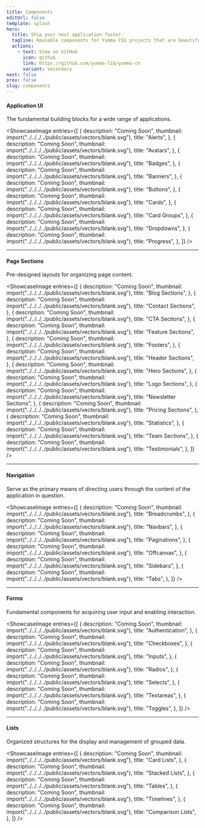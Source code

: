 ```yaml
---
title: Components
editUrl: false
template: splash
hero:
  title: Ship your next application faster.
  tagline: Reusable components for Yumma CSS projects that are beautiful, mobile-friendly, and highly customizable.
  actions:
    - text: View on GitHub
      icon: github
      link: https://github.com/yumma-lib/yumma-cn
      variant: secondary
next: false
prev: false
slug: components
---
```


#### Application UI

 The fundamental building blocks for a wide range of applications.

<ShowcaseImage
  entries={[
    {
      description: "Coming Soon",
      thumbnail: import("../../../../public/assets/vectors/blank.svg"),
      title: "Alerts",
    },
    {
      description: "Coming Soon",
      thumbnail: import("../../../../public/assets/vectors/blank.svg"),
      title: "Avatars",
    },
    {
      description: "Coming Soon",
      thumbnail: import("../../../../public/assets/vectors/blank.svg"),
      title: "Badges",
    },
    {
      description: "Coming Soon",
      thumbnail: import("../../../../public/assets/vectors/blank.svg"),
      title: "Banners",
    },
    {
      description: "Coming Soon",
      thumbnail: import("../../../../public/assets/vectors/blank.svg"),
      title: "Buttons",
    },
    {
      description: "Coming Soon",
      thumbnail: import("../../../../public/assets/vectors/blank.svg"),
      title: "Cards",
    },
    {
      description: "Coming Soon",
      thumbnail: import("../../../../public/assets/vectors/blank.svg"),
      title: "Card Groups",
    },
    {
      description: "Coming Soon",
      thumbnail: import("../../../../public/assets/vectors/blank.svg"),
      title: "Dropdowns",
    },
    {
      description: "Coming Soon",
      thumbnail: import("../../../../public/assets/vectors/blank.svg"),
      title: "Progress",
    },
  ]}
/>

---

#### Page Sections

Pre-designed layouts for organizing page content.

<ShowcaseImage
  entries={[
    {
      description: "Coming Soon",
      thumbnail: import("../../../../public/assets/vectors/blank.svg"),
      title: "Blog Sections",
    },
    {
      description: "Coming Soon",
      thumbnail: import("../../../../public/assets/vectors/blank.svg"),
      title: "Contact Sections",
    },
    {
      description: "Coming Soon",
      thumbnail: import("../../../../public/assets/vectors/blank.svg"),
      title: "CTA Sections",
    },
    {
      description: "Coming Soon",
      thumbnail: import("../../../../public/assets/vectors/blank.svg"),
      title: "Feature Sections",
    },
    {
      description: "Coming Soon",
      thumbnail: import("../../../../public/assets/vectors/blank.svg"),
      title: "Footers",
    },
    {
      description: "Coming Soon",
      thumbnail: import("../../../../public/assets/vectors/blank.svg"),
      title: "Header Sections",
    },
    {
      description: "Coming Soon",
      thumbnail: import("../../../../public/assets/vectors/blank.svg"),
      title: "Hero Sections",
    },
    {
      description: "Coming Soon",
      thumbnail: import("../../../../public/assets/vectors/blank.svg"),
      title: "Logo Sections",
    },
    {
      description: "Coming Soon",
      thumbnail: import("../../../../public/assets/vectors/blank.svg"),
      title: "Newsletter Sections",
    },
    {
      description: "Coming Soon",
      thumbnail: import("../../../../public/assets/vectors/blank.svg"),
      title: "Pricing Sections",
    },
    {
      description: "Coming Soon",
      thumbnail: import("../../../../public/assets/vectors/blank.svg"),
      title: "Statistics",
    },
    {
      description: "Coming Soon",
      thumbnail: import("../../../../public/assets/vectors/blank.svg"),
      title: "Team Sections",
    },
    {
      description: "Coming Soon",
      thumbnail: import("../../../../public/assets/vectors/blank.svg"),
      title: "Testimonials",
    },
  ]}
/>

---

#### Navigation

Serve as the primary means of directing users through the content of the application in question.

<ShowcaseImage
  entries={[
    {
      description: "Coming Soon",
      thumbnail: import("../../../../public/assets/vectors/blank.svg"),
      title: "Breadcrumbs",
    },
    {
      description: "Coming Soon",
      thumbnail: import("../../../../public/assets/vectors/blank.svg"),
      title: "Navbars",
    },
    {
      description: "Coming Soon",
      thumbnail: import("../../../../public/assets/vectors/blank.svg"),
      title: "Paginations",
    },
    {
      description: "Coming Soon",
      thumbnail: import("../../../../public/assets/vectors/blank.svg"),
      title: "Offcanvas",
    },
    {
      description: "Coming Soon",
      thumbnail: import("../../../../public/assets/vectors/blank.svg"),
      title: "Sidebars",
    },
    {
      description: "Coming Soon",
      thumbnail: import("../../../../public/assets/vectors/blank.svg"),
      title: "Tabs",
    },
  ]}
/>

---

#### Forms

Fundamental components for acquiring user input and enabling interaction.

<ShowcaseImage
  entries={[
    {
      description: "Coming Soon",
      thumbnail: import("../../../../public/assets/vectors/blank.svg"),
      title: "Authentication",
    },
    {
      description: "Coming Soon",
      thumbnail: import("../../../../public/assets/vectors/blank.svg"),
      title: "Checkboxes",
    },
    {
      description: "Coming Soon",
      thumbnail: import("../../../../public/assets/vectors/blank.svg"),
      title: "Inputs",
    },
    {
      description: "Coming Soon",
      thumbnail: import("../../../../public/assets/vectors/blank.svg"),
      title: "Radios",
    },
    {
      description: "Coming Soon",
      thumbnail: import("../../../../public/assets/vectors/blank.svg"),
      title: "Selects",
    },
    {
      description: "Coming Soon",
      thumbnail: import("../../../../public/assets/vectors/blank.svg"),
      title: "Textareas",
    },
    {
      description: "Coming Soon",
      thumbnail: import("../../../../public/assets/vectors/blank.svg"),
      title: "Toggles",
    },
  ]}
/>

---

#### Lists

Organized structures for the display and management of grouped data.

<ShowcaseImage
  entries={[
    {
      description: "Coming Soon",
      thumbnail: import("../../../../public/assets/vectors/blank.svg"),
      title: "Card Lists",
    },
    {
      description: "Coming Soon",
      thumbnail: import("../../../../public/assets/vectors/blank.svg"),
      title: "Stacked Lists",
    },
    {
      description: "Coming Soon",
      thumbnail: import("../../../../public/assets/vectors/blank.svg"),
      title: "Tables",
    },
    {
      description: "Coming Soon",
      thumbnail: import("../../../../public/assets/vectors/blank.svg"),
      title: "Timelines",
    },
    {
      description: "Coming Soon",
      thumbnail: import("../../../../public/assets/vectors/blank.svg"),
      title: "Comparison Lists",
    },
  ]}
/>
